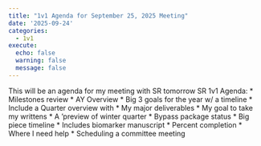 ```yaml
---
title: "1v1 Agenda for September 25, 2025 Meeting"
date: '2025-09-24'
categories:
  - 1v1
execute:
  echo: false
  warning: false
  message: false
---
```


This will be an agenda for my meeting with SR tomorrow
SR 1v1 Agenda:
* Milestones review 
* AY Overview
    * Big 3 goals for the year w/ a timeline
    * Include a Quarter overview with
        * My major deliverables
        * My goal to take my writtens
        * A ‘preview of winter quarter
* Bypass package status
    * Big piece timeline
        * Includes biomarker manuscript
    * Percent completion
    * Where I need help
    * Scheduling a committee meeting
